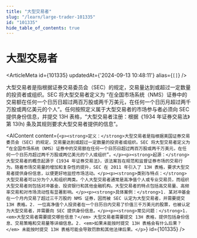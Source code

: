 ```yaml
---
title: "大型交易者"
slug: "/learn/large-trader-101335"
id: "101335"
hide_table_of_contents: true
---
```



# 大型交易者

<ArticleMeta id={101335} updatedAt={'2024-09-13 10:48:11'} alias={`[]`} />
<div className='border-solid border-b border-t-0 my-4 border-[var(--ifm-color-gray-300)]' />

大型交易者是指根据证券交易委员会（SEC）的规定，交易量达到或超过一定数量的投资者或组织。SEC 将大型交易者定义为 “在全国市场系统（NMS）证券中的交易额在任何一个日历日超过两百万股或两千万美元，在任何一个日历月超过两千万股或两亿美元的个人”。任何按照定义属于大型交易者的市场参与者必须向 SEC 提供身份信息，并提交 13H 表格，“大型交易者注册：根据《1934 年证券交易法》第 13(h) 条及其规则要求大型交易者提供的信息”。

<AIContent content={`<p><strong>定义：</strong>大型交易者是指根据美国证券交易委员会（SEC）的规定，交易量达到或超过一定数量的投资者或组织。SEC 将大型交易者定义为 “在全国市场系统（NMS）证券中的交易额在任何一个日历日超过两百万股或两千万美元，在任何一个日历月超过两千万股或两亿美元的个人或组织”。</p><p><strong>起源：</strong>大型交易者的概念起源于《1934 年证券交易法》，该法案旨在规范和监督证券市场的交易行为。随着市场交易量的增加和复杂性的提升，SEC 在 2011 年引入了 13H 表格，要求大型交易者提供身份信息，以便更好地监控市场活动。</p><p><strong>类别与特点：</strong>大型交易者可以分为个人和组织两类。个人大型交易者通常是高净值个人或专业交易员，而组织大型交易者则包括对冲基金、投资银行和其他金融机构。大型交易者的特点包括高交易量、高频率交易和对市场流动性有显著影响。</p><p><strong>具体案例：</strong>1. 某对冲基金在一个月内交易了超过三千万股的 NMS 证券，因而被 SEC 认定为大型交易者，并需要提交 13H 表格。2. 一位高净值个人投资者在一个日历日内交易了价值三千万美元的股票，也被认定为大型交易者，并需要向 SEC 提供身份信息。</p><p><strong>常见问题：</strong>1. <em>大型交易者需要提交哪些信息？</em> 大型交易者需要提交 13H 表格，提供包括身份信息、交易策略和交易量等详细信息。2. <em>如果未能按时提交 13H 表格会有什么后果？</em> 未能按时提交 13H 表格可能会导致罚款和其他法律后果。</p>`} id={101335} />
